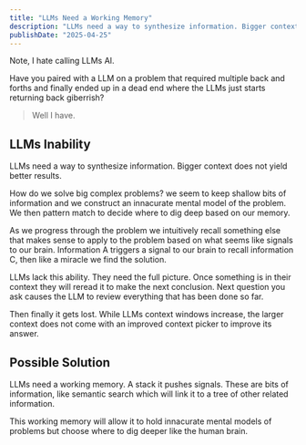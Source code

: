 ```yaml
---
title: "LLMs Need a Working Memory"
description: "LLMs need a way to synthesize information. Bigger context does not yield better results."
publishDate: "2025-04-25"
---
```


Note, I hate calling LLMs AI.

Have you paired with a LLM on a problem that required multiple back and forths
and finally ended up in a dead end where the LLMs just starts returning back
giberrish?

> Well I have.

## LLMs Inability

LLMs need a way to synthesize information. Bigger context does not yield better
results.

How do we solve big complex problems? we seem to keep shallow bits of
information and we construct an innacurate mental model of the problem. We then pattern match
to decide where to dig deep based on our memory.

As we progress through the problem we intuitively recall something else that
makes sense to apply to the problem based on what seems like signals to our
brain. Information A triggers a signal to our brain to recall information C,
then like a miracle we find the solution.

LLMs lack this ability. They need the full picture. Once something is in their
context they will reread it to make the next conclusion. Next question you ask
causes the LLM to review everything that has been done so far.

Then finally it gets lost. While LLMs context windows increase,
the larger context does not come with an improved context picker to improve its
answer.

## Possible Solution

LLMs need a working memory. A stack it pushes signals. These are bits of
information, like semantic search which will link it
to a tree of other related information.

This working memory will allow it to hold innacurate mental models of problems
but choose where to dig deeper like the human brain.
